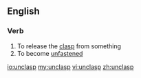 ==English==
===Verb===
{{en-verb}}
# To release the [[clasp]] from something
# To become [[unfastened]]

[[io:unclasp]]
[[my:unclasp]]
[[vi:unclasp]]
[[zh:unclasp]]